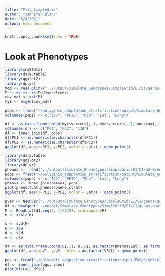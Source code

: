 ```yaml
---
title: "Plot_SimpleGrid"
author: "Jennifer Blanc"
date: "6/4/2021"
output: html_document
---
```


```r
knitr::opts_chunk$set(echo = TRUE)
```


# Look at Phenotypes

```r
library(snpStats)
library(data.table)
library(ggplot2)
library(dplyr)
Mod <- read.plink("../output/Simulate_Genotypes/SimpleGrid/E1/C1/genos-gwas_common.cmpruned.b")
M <- as.matrix(Mod$genotypes) 
cov_mat <- xxt(M)
myE <- eigen(cov_mat)

pops <- fread("~/polygenic_adaptation_stratification/output/Simulate_Genotypes/SimpleGrid/E1/genos.pop")
colnames(pops) <- c("IID", "#FID", "Pop", "Lat", "Long")

df <- as.data.frame(cbind(myE$vectors[,1], myE$vectors[,2], Mod$fam[,1]))
colnames(df) <- c("PC1", "PC2", "IID")
df <- inner_join(df, pops)
df$PC1 <- as.numeric(as.character(df$PC1))
df$PC2 <- as.numeric(as.character(df$PC2))
ggplot(df, aes(x=PC1, y=PC2, color = Lat)) + geom_point()
```



```r
library(data.table)
library(ggplot2)
library(dplyr)
phenos <- fread("../output/Simulate_Phenotypes/SimpleGrid/E1/C1/h2-0/env-0.10/genos-gwas_common.phenos.txt")
pops <- fread("~/polygenic_adaptation_stratification/output/Simulate_Genotypes/SimpleGrid/E1/genos.pop")
colnames(pops) <- c("IID", "#FID", "Pop", "Lat", "Long")
phenos <- inner_join(phenos, pops)
plot(phenos$Lat,phenos$pheno_strat)
ggplot(df, aes(x=PC1, y=PC2, color = Lat)) + geom_point()
```

```r
pvar <- NewPvar("../output/Simulate_Genotypes/SimpleGrid/E1/C1/genos-gwas_common.pvar")
d1 <- NewPgen("../output/Simulate_Genotypes/SimpleGrid/E1/C1/genos-gwas_common.pgen")
M <- ReadList(d1,seq(1, 117179), meanimpute=F)
M <- scale(M)

s <- svd(M)
u <- s$u
d <- s$d
v <- s$v

df <- as.data.frame(cbind(u[,1], u[,2], as.factor(phenos$Lat), as.factor(phenos$Long), as.factor(phenos$Pop)))
ggplot(df, aes(x=V1, y=V2, color = as.factor(V3))) + geom_point()
```


```r
pgs <- fread("~/polygenic_adaptation_stratification/output/PRS/SimpleGrid/E1/C1/h2-0/env-0.10/PGS.txt")
df <- inner_join(pgs, pops)
plot(df$Lat, df$c)
```

